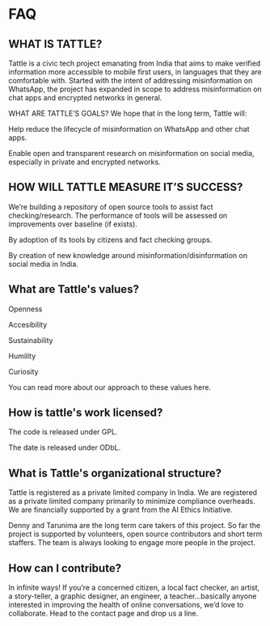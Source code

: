 # FAQ

## WHAT IS TATTLE?
Tattle is a civic tech project emanating from India that aims to make verified information more accessible to mobile first users, in languages that they are comfortable with. Started with the intent of addressing misinformation on WhatsApp, the project has expanded in scope to address misinformation on chat apps and encrypted networks in general.
 

WHAT ARE TATTLE’S GOALS?
We hope that in the long term, Tattle will: 

Help reduce the lifecycle of misinformation on WhatsApp and other chat apps.

Enable open and transparent research on misinformation on social media, especially in private and encrypted networks. 
 

## HOW WILL TATTLE MEASURE IT’S SUCCESS?
We’re building a repository of open source tools to assist fact checking/research. The performance of tools will be assessed on improvements over baseline (if exists).

By adoption of its tools by citizens and fact checking groups.

By creation of new knowledge around misinformation/disinformation on social media in India.
 

## What are Tattle's values?
Openness

Accesibility

Sustainability

Humility

Curiosity

You can read more about our approach to these values here.

## How is tattle's work licensed?
The code is released under GPL. 

The date is released under ODbL.

## What is Tattle's organizational structure?
Tattle is registered as a private limited company in India. We are registered as a private limited company primarily to minimize compliance overheads. We are financially supported by a grant from the AI Ethics Initiative.

Denny and Tarunima are the long term care takers of this project. So far the project is supported by volunteers, open source contributors and short term staffers. The team is always looking to engage more people in the project.

## How can I contribute?
In infinite ways! If you’re a concerned citizen, a local fact checker, an artist,  a story-teller, a graphic designer, an engineer, a teacher…basically anyone interested in improving the health of online conversations, we’d love to collaborate. Head to the contact page and drop us a line.